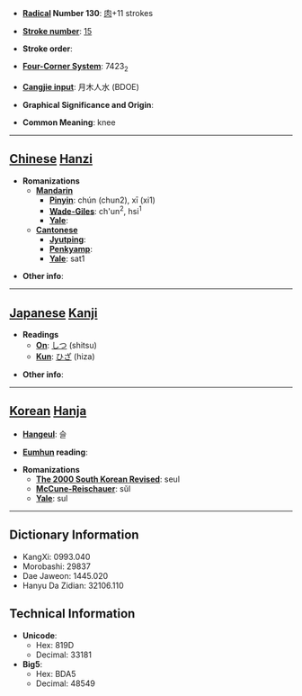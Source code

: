 * '''[[Wiktionary:Chinese radical index| Radical]] Number 130''': [[Wiktionary:Chinese radical index 肉|肉]]+11 strokes

* '''[[Wiktionary:Chinese total strokes index|Stroke number]]''': [[Wiktionary:Chinese total strokes index 15|15]]

* '''Stroke order''': 

* '''[[Wiktionary:Chinese four corner index|Four-Corner System]]''': 7423<sub>2</sub>

* '''[[Wiktionary:Chinese Cangjie index|Cangjie input]]''': 月木人水 (BDOE)

* '''Graphical Significance and Origin''': 

* '''Common Meaning''': knee

----

== [[Chinese]] [[Hanzi]] ==

* '''Romanizations'''
** '''[[Mandarin]]'''
*** '''[[Pinyin]]''': chún (chun2), xī (xi1)
*** '''[[Wade-Giles]]''': ch'un<sup>2</sup>, hsi<sup>1</sup>
*** '''[[Yale]]''': 
** '''[[Cantonese]]'''
*** '''[[Jyutping]]''':
*** '''[[Penkyamp]]''': 
*** '''[[Yale]]''': sat1

* '''Other info''': 

----

== [[Japanese]] [[Kanji]] ==

* '''Readings'''
** '''[[On]]''': [[しつ]] (shitsu)
** '''[[Kun]]''': [[ひざ]] (hiza)

* '''Other info''':  

----

== [[Korean]] [[Hanja]] ==

* '''[[Hangeul]]''': 슬

* '''[[Eumhun]] reading''': 

* '''Romanizations'''
** '''[[The 2000 South Korean Revised Romanization|The 2000 South Korean Revised]]''': seul
** '''[[McCune-Reischauer]]''': sŭl
** '''[[Yale]]''': sul

----

== Dictionary Information ==

* KangXi: 0993.040
* Morobashi: 29837
* Dae Jaweon: 1445.020
* Hanyu Da Zidian: 32106.110

== Technical Information ==

* '''Unicode''':
** Hex: 819D
** Decimal: 33181
* '''Big5''':
** Hex: BDA5
** Decimal: 48549